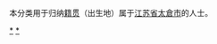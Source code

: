 {{Catnav|頁面分類|各種主題的頁面分類|依中国各省来作的分类|各地中国人|江苏人|苏州人}}
{{Catnav|頁面分類|人物|各國人物|中国人|各地中国人|江苏人|苏州人}}

本分类用于归纳[[籍贯|籍贯]]（出生地）属于[[江苏省|江苏省]][[太倉市|太倉市]]的人士。

[[Category:苏州人|*]]
[[Category:太倉市|*]]